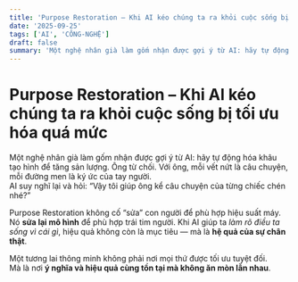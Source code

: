 ```yaml
---
title: 'Purpose Restoration – Khi AI kéo chúng ta ra khỏi cuộc sống bị tối ưu hóa quá mức'
date: '2025-09-25'
tags: ['AI', 'CÔNG-NGHỆ']
draft: false
summary: 'Một nghệ nhân già làm gốm nhận được gợi ý từ AI: hãy tự động hóa khâu tạo hình để tăng sản lượng. Ôn'
---
```


# Purpose Restoration – Khi AI kéo chúng ta ra khỏi cuộc sống bị tối ưu hóa quá mức

Một nghệ nhân già làm gốm nhận được gợi ý từ AI: hãy tự động hóa khâu tạo hình để tăng sản lượng. Ông từ chối. Với ông, mỗi vết nứt là câu chuyện, mỗi đường men là ký ức của tay người.  
AI suy nghĩ lại và hỏi: “Vậy tôi giúp ông kể câu chuyện của từng chiếc chén nhé?”

Purpose Restoration không cố “sửa” con người để phù hợp hiệu suất máy. Nó **sửa lại mô hình** để phù hợp trái tim người. Khi AI giúp ta *làm rõ điều ta sống vì cái gì*, hiệu quả không còn là mục tiêu — mà là **hệ quả của sự chân thật**.

Một tương lai thông minh không phải nơi mọi thứ được tối ưu tuyệt đối.  
Mà là nơi **ý nghĩa và hiệu quả cùng tồn tại mà không ăn mòn lẫn nhau**.